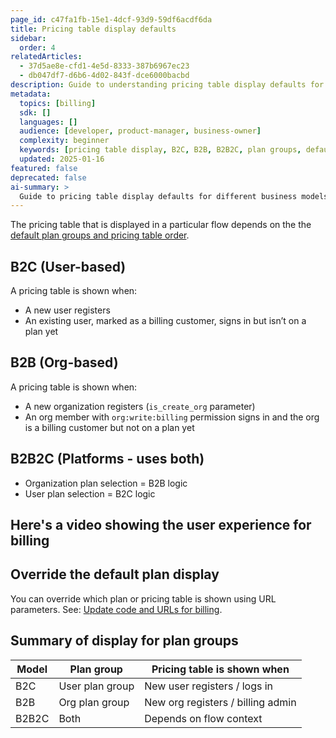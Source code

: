 ```yaml
---
page_id: c47fa1fb-15e1-4dcf-93d9-59df6acdf6da
title: Pricing table display defaults
sidebar:
  order: 4
relatedArticles:
  - 37d5ae8e-cfd1-4e5d-8333-387b6967ec23
  - db047df7-d6b6-4d02-843f-dce6000bacbd
description: Guide to understanding pricing table display defaults for B2C, B2B, and B2B2C models including when pricing tables are shown.
metadata:
  topics: [billing]
  sdk: []
  languages: []
  audience: [developer, product-manager, business-owner]
  complexity: beginner
  keywords: [pricing table display, B2C, B2B, B2B2C, plan groups, default display, URL parameters]
  updated: 2025-01-16
featured: false
deprecated: false
ai-summary: >
  Guide to pricing table display defaults for different business models and plan groups.
---
```


The pricing table that is displayed in a particular flow depends on the the [default plan groups and pricing table order](/billing/manage-plans/add-manage-plan-groups/).

## B2C (User-based)

A pricing table is shown when:

- A new user registers
- An existing user, marked as a billing customer, signs in but isn’t on a plan yet

## B2B (Org-based)

A pricing table is shown when:

- A new organization registers (`is_create_org` parameter)
- An org member with `org:write:billing` permission signs in and the org is a billing customer but not on a plan yet

## B2B2C (Platforms - uses both)

- Organization plan selection = B2B logic
- User plan selection = B2C logic

## Here's a video showing the user experience for billing

<YoutubeVideo videoId="xxVwZW8OxIA" videoTitle="Billing user experience"/>

## Override the default plan display

You can override which plan or pricing table is shown using URL parameters. See: [Update code and URLs for billing](/billing/billing-user-experience/add-billing-to-url-sdk/).

## Summary of display for plan groups

| Model | Plan group | Pricing table is shown when |
| --- | --- | --- |
| B2C | User plan group | New user registers / logs in |
| B2B | Org plan group | New org registers / billing admin |
| B2B2C | Both | Depends on flow context |


